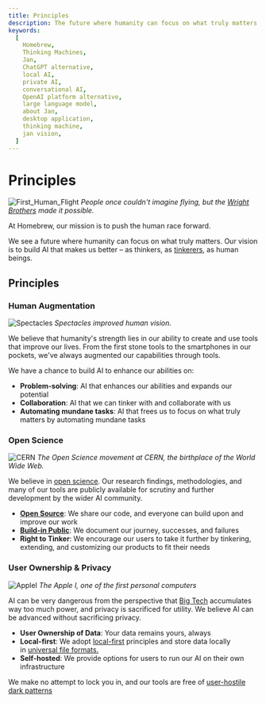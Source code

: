 ```yaml
---
title: Principles
description: The future where humanity can focus on what truly matters.
keywords:
  [
    Homebrew,
    Thinking Machines,
    Jan,
    ChatGPT alternative,
    local AI,
    private AI,
    conversational AI,
    OpenAI platform alternative,
    large language model,
    about Jan,
    desktop application,
    thinking machine,
    jan vision,
  ]
---
```


# Principles

![First_Human_Flight](./_assets/First-human-flight.jpg)
_People once couldn't imagine flying, but the [Wright Brothers](https://en.wikipedia.org/wiki/Wright_brothers) made it possible._

At Homebrew, our mission is to push the human race forward. 

We see a future where humanity can focus on what truly matters. Our vision is to build AI that makes us better – as thinkers, as [tinkerers](https://www.americanscientist.org/article/the-tinkerers), as human beings.

## Principles 

### Human Augmentation

![Spectacles](./_assets/history_eyewear.jpg)
_Spectacles improved human vision._

We believe that humanity's strength lies in our ability to create and use tools that improve our lives. From the first stone tools to the smartphones in our pockets, we've always augmented our capabilities through tools.

We have a chance to build AI to enhance our abilities on:

- **Problem-solving**: AI that enhances our abilities and expands our potential
- **Collaboration**: AI that we can tinker with and collaborate with us
- **Automating mundane tasks**: AI that frees us to focus on what truly matters by automating mundane tasks

### Open Science

![CERN](./_assets/The_Open_Science_movement_at_CERN.jpg)
_The Open Science movement at CERN, the birthplace of the World Wide Web._

We believe in [open science](https://www.cos.io/open-science). Our research findings, methodologies, and many of our tools are publicly available for scrutiny and further development by the wider AI community.

- **[Open Source](https://en.wikipedia.org/wiki/Open_source)**: We share our code, and everyone can build upon and improve our work
- **[Build-in Public](https://smallschool.is/build-in-public/what#:~:text=It%20means%20building%20a%20company,were%20making%20as%20trade%20secrets.)**: We document our journey, successes, and failures
- **Right to Tinker**: We encourage our users to take it further by tinkering, extending, and customizing our products to fit their needs 

### User Ownership & Privacy

![AppleI](./_assets/Apple_I.jpg)
_The Apple I, one of the first personal computers_

AI can be very dangerous from the perspective that [Big Tech](https://en.wikipedia.org/wiki/Big_Tech) accumulates way too much power, and privacy is sacrificed for utility. We believe AI can be advanced without sacrificing privacy.

- **User Ownership of Data**: Your data remains yours, always
- **Local-first**: We adopt [local-first](https://www.inkandswitch.com/local-first/) principles and store data locally in [universal file formats.](https://stephango.com/file-over-app)
- **Self-hosted**: We provide options for users to run our AI on their own infrastructure

We make no attempt to lock you in, and our tools are free of [user-hostile dark patterns](https://twitter.com/karpathy/status/1761467904737067456?t=yGoUuKC9LsNGJxSAKv3Ubg)
